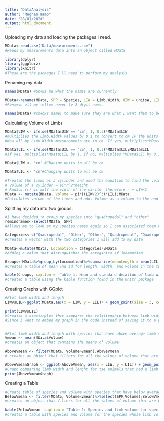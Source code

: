 ---
title: "DataAnalysis"
author: "Meghan Hamp"
date: "28/01/2020"
output: html_document
---


Uploading my data and loading the packages I need.

```{r}
MData<-read.csv("Data/measurements.csv")
#Reads my measurements data into an object called MData

library(dplyr)
library(ggplot2)
library(knitr)
#These are the packages I'll need to perform my analysis
```
Renaming my data

```{r}
names(MData) #Shows me what the names are currently

MData<-rename(MData, SPP = Species, LIW = Limb.Width, UIW = unitsW, LIL = Limb.Length, UIL = unitsL)
#Renames all my collum names to 3-digit names

names(MData) #checks names to make sure they are what I want them to be
```
Calculating Volume of Limbs

```{r}

MData$LIW <- ifelse(MData$UIW == "cm", 1, 0.1)*MData$LIW 
#multiplies the Limb.Width values by 0.1 to convert to cm IF the units are not alread cm
#Now all my Limb.Width measurements are in cm. If yes, multiplies*MData$LIW by 1. If no, multiplies *MData$LIW by 0.1

MData$LIL <- ifelse(MData$UIL == "cm", 1, 0.1)*MData$LIL;MData$LIL
#If yes, multiplies*MData$LIL by 1. If no, multiplies *MData$LIL by 0.1

MData$UIW <- "cm" #Chaning units to all be cm

MData$UIL <- "cm"#Changing units to all be cm

#Treated the limbs as a cylinder and used the equation to find the volume for cyclinder as the way to calculate volume of the limbs using my LIW and LIL values
# Volume of a cylinder = pi*r^2*height
# Radius (r) is half the width of the circle, therefore r = LIW/2
MData <- mutate(MData, Volume = pi*((LIW/2)^2)*LIL);MData
#Calculates volume of the limbs and adds Volume as a column to the end of my dataframe
```
Splitting my data into two groups.

```{r}
#I have decided to group my species into "quadrupedal" and "other"
remindnames<-select(MData, SPP) 
#Allows me to look at my species names again so I can associated them with the correct category in my "Categories" vector

Categories<-c("Quadrupedal", "Other", "Other", "Quadrupedal", "Quadrupedal", "Quadrupedal", "Quadrupedal", "Other", "Other", "Other")
#Creates a vector with the two categories I will add to my data

MData<-mutate(MData, Locomotion = Categories);MData
#Adding a colum that distinguishes the categories of locomotion

Groups<-MData%>%group_by(Locomotion)%>%summarize(meanLength = mean(LIL), meanWidth = mean(LIW), meanVolume = mean(Volume), sdLength = sd(LIL), sdWidth = sd(LIW), sdVolume = sd(Volume) )
#Creates a table of mean and sd for length, width, and volume in the two categories (grouped by locomotion)

kable(Groups, caption = "Table 1: Mean and standard deiation of limb width, limb length, and volume for species grouped by locomotion")
#created a table using the kable function found in the knitr package
```
Creating Graphs with GGplot

```{r}
#Plot limb width and length
LIWvsLIL<-ggplot(MData,aes(x = LIW, y = LIL)) + geom_point(size = 3, colour = "turquoise") + xlab("Limb Width (cm)") + ylab("Limb Length (cm)") + theme_classic(base_size = 12)

print(LIWvsLIL)
#Creates a scatterplot that compares the relationship between limb width and limb length
#Since I want to embed my graph in the code instead of saving it to a pdf, I simple don't use the pdf() and dev.off() functions. The graph will show up in my Rmd file when it is knitted together.


#Plot limb width and length with species that have above average limb volume
Vmean <- mean(MData$Volume)
#creates an object that contains the means of volume

AboveVmean <- filter(MData, Volume>Vmean);AboveVmean
# creates an object that filters for all the values of volume that are above the mean

AboveVmeanGraph <- ggplot(AboveVmean, aes(x = LIW, y = LIL)) + geom_point(size = 3, colour = "blue") + xlab("Limb Width (cm)") + ylab("Limb Length (cm)") + theme_classic(base_size = 12)
#Graph comparing limb width and lenght for the animals that had a limb volume higher than the mean
print(AboveVmeanGraph)
```
Creating a Table

```{r}
#Create table of species and volume with species that have below average limb volume
BelowVmean <- filter(MData, Volume<Vmean)%>%select(SPP,Volume);BelowVmean
#Creates an object that filters for all the values of volume that are below the mean and then selects for only the SPP and volume colums

kable(BelowVmean, caption = "Table 2: Species and limb volume for species whose limb volumes were below the mean volume")
#Creates a table with species and volume for the species whose limb volume are below the mean
```

